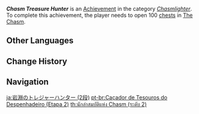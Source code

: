 {{Achievement Infobox
|title        = Chasm Treasure Hunter
|id           = 80152
|order id     = 0152
|category     = Chasmlighter
|description  = Open 100 [[chests]] in [[The Chasm (Subregion)|The Chasm]].
|requirements = 
|primogems    = 10
|tracking     = Tracks the amount of chests found.
|topic        = Chests
|set          = Chasm Treasure Hunter
|tier         = 2
|tiers_total  = 3
}}
'''''Chasm Treasure Hunter''''' is an [[Achievement]] in the category ''[[Chasmlighter]]''. To complete this achievement, the player needs to open 100 [[chests]] in [[The Chasm (Subregion)|The Chasm]].
<!--
==Trivia==

==Video Guides==
{{EVT
|video1   = 
|caption1 = 
}}
-->
==Other Languages==
{{Other Languages|Transclude=Chasm Treasure Hunter}}

==Change History==
{{Change History|2.6}}
<!--
==References==
{{Reflist}}
-->
==Navigation==
{{Achievement Navbox}}

[[ja:岩淵のトレジャーハンター (2段)]]
[[pt-br:Caçador de Tesouros do Despenhadeiro (Etapa 2)]]
[[th:นักล่าสมบัติแห่ง Chasm (ระดับ 2)]]